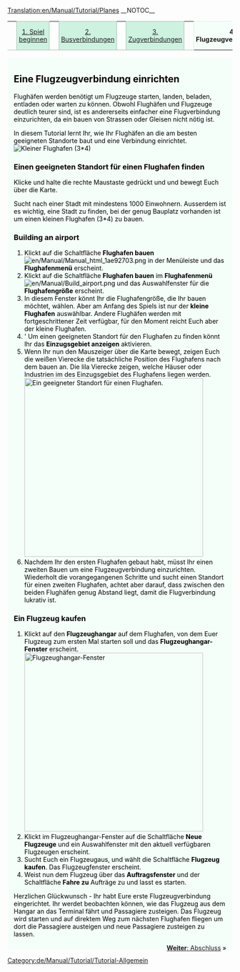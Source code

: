 [[Translation:en/Manual/Tutorial/Planes]]
__NOTOC__
{| width="100%" cellspacing="0" cellpadding="0" valign="top" border="0" style="margin-bottom: 0; margin-left: 1px;" |
| style="border: 0; border-bottom:1px solid #a3bfb1; background:none; width:2%" | &nbsp;
| style="padding:0 .3em; background-color:#cef2e0; font-size:90%; border:solid 1px #a3bfb1; text-align:center; width: 12em;"|[[de/Manual/Tutorial/Tutorial|1. Spiel beginnen]]
| style="border: 0; border-bottom:1px solid #a3bfb1; background:none; width:2%" | &nbsp;
| style="padding:0 .3em; background-color:#cef2e0; font-size:90%; border:solid 1px #a3bfb1; text-align:center; width: 12em;"|[[de/Manual/Tutorial/Busverbindungen|2. Busverbindungen]]
| style="border: 0; border-bottom:1px solid #a3bfb1; background:none; width:2%" | &nbsp;
| style="padding:0 .3em; background-color:#cef2e0; font-size:90%; border:solid 1px #a3bfb1; text-align:center; width: 12em;"|[[de/Manual/Tutorial/Zugverbindungen|3. Zugverbindungen]]
| style="border: 0; border-bottom:1px solid #a3bfb1; background:none; width:2%" | &nbsp;
| style="padding:0 .3em; background-color:white; border:solid 1px #cef2e0; border-bottom: 0; text-align:center; font-size:90%; font-weight:bold; background-color:#f5fffa; width: 12em;" | '''4. Flugzeugverbindungen'''
| style="border: 0; border-bottom:1px solid #a3bfb1; background:none; width:2%" | &nbsp;
| style="padding:0 .3em; background-color:#cef2e0; font-size:90%; border:solid 1px #a3bfb1; text-align:center; width: 12em;"| [[de/Manual/Tutorial/Abschluss|5. Abschluss]]
| style="border: 0; border-bottom:1px solid #a3bfb1; background:none;" | &nbsp;
|}
<div style="padding:.5em 1em 1em 1em; border-top:none; background-color:#f5fffa; color:#000;">
{{de/Manual/Tutorial/Tutorial}}
==Eine Flugzeugverbindung einrichten==
Flughäfen werden benötigt um Flugzeuge starten, landen, beladen, entladen oder warten zu können. Obwohl Flughäfen und Flugzeuge deutlich teurer sind, ist es andererseits einfacher eine Flugverbindung einzurichten, da ein bauen von Strassen oder Gleisen nicht nötig ist.

In diesem Tutorial lernt Ihr, wie Ihr Flughäfen an die am besten geeigneten Standorte baut und eine Verbindung einrichtet.
[[File:en/Manual/Airport s.png|none|frame|Kleiner Flughafen (3*4)]]

===Einen geeigneten Standort für einen Flughafen finden===
Klicke und halte die rechte Maustaste gedrückt und und bewegt Euch über die Karte.

Sucht nach einer Stadt mit mindestens 1000 Einwohnern. Ausserdem ist es wichtig, eine Stadt zu finden, bei der genug Bauplatz vorhanden ist um einen kleinen Flughafen (3*4) zu bauen.

===Building an airport===
# Klickt auf die Schaltfläche '''Flughafen bauen''' [[File:en/Manual/Manual html 1ae92703.png]] in der Menüleiste und das '''Flughafenmenü''' erscheint.
# Klickt auf die Schaltfläche '''Flughafen bauen''' im '''Flughafenmenü''' [[File:en/Manual/Build airport.png]] und das Auswahlfenster für die '''Flughafengröße''' erscheint.
# In diesem Fenster könnt Ihr die Flughafengröße, die Ihr bauen möchtet, wählen. Aber am Anfang des Spiels ist nur der '''kleine Flughafen''' auswählbar. Andere Flughäfen werden mit fortgeschrittener Zeit verfügbar, für den Moment reicht Euch aber der kleine Flughafen.
#' Um einen geeigneten Standort für den Flughafen zu finden könnt Ihr das '''Einzugsgebiet anzeigen''' aktivieren.
# Wenn Ihr nun den Mauszeiger über die Karte bewegt, zeigen Euch die weißen Vierecke die tatsächliche Position des Flughafens nach dem bauen an. Die lila Vierecke zeigen, welche Häuser oder Industrien im des Einzugsgebiet des Flughafens liegen werden.<br/>[[File:en/Manual/Build-airport-3.png|thumb|400px|none|Ein geeigneter Standort für einen Flughafen.]] 
# Nachdem Ihr den ersten Flughafen gebaut habt, müsst Ihr einen zweiten Bauen um eine Flugzeugverbindung einzurichten. Wiederholt die vorangegangenen Schritte und sucht einen Standort für einen zweiten Flughafen, achtet aber darauf, dass zwischen den beiden Flughäfen genug Abstand liegt, damit die Flugverbindung lukrativ ist.

===Ein Flugzeug kaufen===
# Klickt auf den '''Flugzeughangar''' auf dem Flughafen, von dem Euer Flugzeug zum ersten Mal starten soll und das '''Flugzeughangar-Fenster''' erscheint.<br/>[[File:en/Manual/Step1aircraft.png|thumb|400px|none|Flugzeughangar-Fenster]]
# Klickt im Flugzeughangar-Fenster auf die Schaltfläche '''Neue Flugzeuge''' und ein Auswahlfenster mit den aktuell verfügbaren Flugzeugen erscheint.
# Sucht Euch ein Flugzeugaus, und wählt die Schaltfläche '''Flugzeug kaufen'''. Das Flugzeugfenster erscheint.
# Weist nun dem Flugzeug über das '''Auftragsfenster''' und der Schaltfläche '''Fahre zu''' Aufträge zu und lasst es starten.

Herzlichen Glückwunsch - Ihr habt Eure erste Flugzeugverbindung eingerichtet. Ihr werdet beobachten können, wie das Flugzeug aus dem Hangar an das Terminal fährt und Passagiere zusteigen. Das Flugzeug wird starten und auf direktem Weg zum nächsten Flughafen fliegen um dort die Passagiere austeigen und neue Passagiere zusteigen zu lassen.

<span style="float: right">[[de/Manual/Tutorial/Abschluss|'''Weiter''': Abschluss]] &raquo;</span>
</div>
[[Category:de/Manual/Tutorial/Tutorial-Allgemein]]